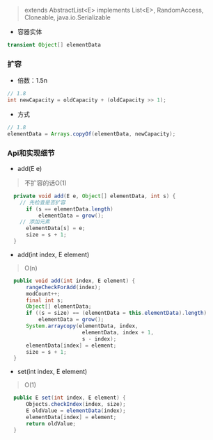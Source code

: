 

> extends AbstractList\<E>
> implements List\<E>, RandomAccess, Cloneable, java.io.Serializable

* 容器实体

```java
transient Object[] elementData
  ```

### 扩容

* 倍数：1.5n

```java
// 1.8
int newCapacity = oldCapacity + (oldCapacity >> 1);
  ```
* 方式

```java
// 1.8
elementData = Arrays.copyOf(elementData, newCapacity);
  ```

### Api和实现细节
* add(E e)
> 不扩容的话O(1)
```java
  private void add(E e, Object[] elementData, int s) {
    // 先检查是否扩容
      if (s == elementData.length)
          elementData = grow();
    // 添加元素
      elementData[s] = e;
      size = s + 1;
  }

```

* add(int index, E element)
> O(n)
```java
  public void add(int index, E element) {
      rangeCheckForAdd(index);
      modCount++;
      final int s;
      Object[] elementData;
      if ((s = size) == (elementData = this.elementData).length)
          elementData = grow();
      System.arraycopy(elementData, index,
                        elementData, index + 1,
                        s - index);
      elementData[index] = element;
      size = s + 1;
  }
```

* set(int index, E element)
> O(1)
```java
  public E set(int index, E element) {
      Objects.checkIndex(index, size);
      E oldValue = elementData(index);
      elementData[index] = element;
      return oldValue;
  }
```